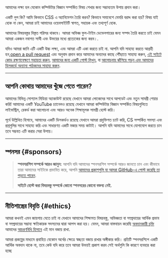 
<p><span class="text-style-headline-2">আমাদের লক্ষ্য হল যেকোন কম্পিউটার বিজ্ঞান সম্পর্কিত বিষয় শেখার জন্য সম্ভাব্যতম উপায় প্রদান করা।</span></p>

একটি লুপ কি? আমি কিভাবে CSS এ অ্যানিমেশন তৈরি করব? কিভাবে সমাবেশে মেমরি বরাদ্দ করা হয়? বিষয় যাই হোক না কেন, আমরা চাই আমাদের ওয়েবসাইটটি স্বাগত, সহায়ক এবং তথ্যপূর্ণ হোক.

আমাদের বিষয়বস্তুর বিস্তৃত পরিসর থাকবে। আমরা অভিজ্ঞ ফুল-টাইম ডেভেলপারের জন্য সম্পদ তৈরি করতে চাই যেমন আমরা একজন নবাগত সাথী এবং উভয়ের মধ্যে প্রত্যেকের জন্য করব।.

যদিও আমরা জানি এটি একটি উচ্চ লক্ষ্য, এবং আমরা এটি একা করতে চাই না. আপনি যদি সাহায্য করতে আগ্রহী হন,[open a pull request](https://github.com/unicorn-utterances/unicorn-utterances/pulls) এবং অনুবাদ প্রদান করে আমাদের অন্যদের কাছে পৌঁছাতে সাহায্য করুন, [এই সাইটে কোড রক্ষণাবেক্ষণে সহায়তা করুন](https://github.com/unicorn-utterances/unicorn-utterances/issues?q=is%3Aopen+is%3Aissue+label%3A%22good+first+issue%22), [আমাদের জন্য একটি পোস্ট লিখুন](https://github.com/unicorn-utterances/unicorn-utterances#blog-posts), বা [আলোচনায় ঝাঁপিয়ে পড়ুন এবং আমাদের ডিসকর্ডে অন্যান্য পাঠকদের সাহায্য করুন](https://discord.gg/FMcvc6T).

---

## আপনি কোথায় আমাদের খুঁজে পেতে পারেন?

আমাদের বিভিন্ন সোশ্যাল মিডিয়া অ্যাকাউন্ট রয়েছে যেখানে আমরা লোকেদের সাথে আপডেট এবং নতুন সামগ্রী শেয়ার করি! আমাদের একটি YouTube চ্যানেলও রয়েছে যেখানে আমরা কম্পিউটার বিজ্ঞান সম্পর্কিত বিষয়গুলিতে লাইভস্ট্রিম, রেকর্ড করা আলোচনা এবং আরও অনেক শিক্ষামূলক সামগ্রী হোস্ট করি।

পূর্বে উল্লিখিত হিসাবে, আমাদের একটি ডিসকর্ডও রয়েছে যেখানে আমরা প্রযুক্তিগত চ্যাট করি, CS সম্পর্কিত সমস্যা এবং প্রশ্নগুলির সাথে সাহায্য করি এবং সাধারণত একটি মজার সময় কাটাই। আপনি যদি আমাদের সাথে যোগাযোগ করতে চান তবে সম্ভবত এটি করার সেরা উপায়।
<Links />

---

## স্পনসর \{#sponsors\}

<Sponsors />

> **স্পনসরশিপ সম্পর্কে আরও জানুন:**
> আপনি যদি আমাদের স্পনসরশিপ সম্পর্কে আরও জানতে চান এবং কীভাবে তারা আমাদের সাইটকে প্রভাবিত করে, আপনি [আমাদের প্রকাশগুলি যা আমরা GitHub-এ পোস্ট করেছি তা পড়তে পারেন](https://github.com/unicorn-utterances/unicorn-utterances/issues?q=is%3Aissue+label%3Adisclosure+is%3Aclosed).
>
> **সাইটে হোস্ট করা বিষয়বস্তু সম্পর্কে কোনো স্পনসরের কোনো বক্তব্য নেই.**

---

## নীতিশাস্ত্রের বিবৃতি \{#ethics\}

আমরা কখনই এমন জায়গায় যেতে চাই না যেখানে আমাদের শিক্ষাগত বিষয়বস্তু, অভিজ্ঞতা বা সম্প্রদায়ের আর্থিক প্রভাব বা সম্প্রদায়ের সম্ভাব্য ক্ষতিকারক সদস্যদের দ্বারা আপস করা হয়। যেমন, আমরা বাস্তবায়ন করেছি [অবদানকারী চুক্তি](https://www.contributor-covenant.org/) আমাদের [আচরণবিধি হিসাবে](https://github.com/unicorn-utterances/unicorn-utterances/blob/master/CODE_OF_CONDUCT.md) এই মান বজায় রাখা.

আমরা প্রকল্পের মাধ্যমে প্রবাহিত যেকোন অর্থের ক্ষেত্রে স্বচ্ছতা বজায় রাখার অঙ্গীকার করি। প্রতিটি স্পনসরশিপে একটি আর্থিক অবদান থাকে না, তবে কেউ যদি করে তবে আমরা উভয়ই প্রকাশ করব সেই অর্থগুলি কি কারণে ব্যবহার করা হচ্ছে